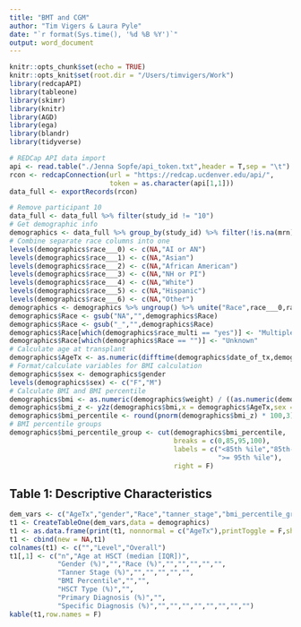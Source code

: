 ```yaml
---
title: "BMT and CGM"
author: "Tim Vigers & Laura Pyle"
date: "`r format(Sys.time(), '%d %B %Y')`"
output: word_document
---
```


```r
knitr::opts_chunk$set(echo = TRUE)
knitr::opts_knit$set(root.dir = "/Users/timvigers/Work")
library(redcapAPI)
library(tableone)
library(skimr)
library(knitr)
library(AGD)
library(ega)
library(blandr)
library(tidyverse)
```

```r
# REDCap API data import
api <- read.table("./Jenna Sopfe/api_token.txt",header = T,sep = "\t")
rcon <- redcapConnection(url = "https://redcap.ucdenver.edu/api/",
                         token = as.character(api[1,1]))
data_full <- exportRecords(rcon)
```

```r
# Remove participant 10
data_full <- data_full %>% filter(study_id != "10")
# Get demographic info
demographics <- data_full %>% group_by(study_id) %>% filter(!is.na(mrn))
# Combine separate race columns into one
levels(demographics$race___0) <- c(NA,"AI or AN")
levels(demographics$race___1) <- c(NA,"Asian")
levels(demographics$race___2) <- c(NA,"African American")
levels(demographics$race___3) <- c(NA,"NH or PI")
levels(demographics$race___4) <- c(NA,"White")
levels(demographics$race___5) <- c(NA,"Hispanic")
levels(demographics$race___6) <- c(NA,"Other")
demographics <- demographics %>% ungroup() %>% unite("Race",race___0,race___1,race___2,race___3,race___4,race___5,race___6)
demographics$Race <- gsub("NA","",demographics$Race)
demographics$Race <- gsub("_","",demographics$Race)
demographics$Race[which(demographics$race_multi == "yes")] <- "Multiple"
demographics$Race[which(demographics$Race == "")] <- "Unknown"
# Calculate age at transplant
demographics$AgeTx <- as.numeric(difftime(demographics$date_of_tx,demographics$date_of_birth,units = "days")) / 365.25
# Format/calculate variables for BMI calculation
demographics$sex <- demographics$gender
levels(demographics$sex) <- c("F","M")
# Calculate BMI and BMI percentile
demographics$bmi <- as.numeric(demographics$weight) / ((as.numeric(demographics$height)/100)^2)
demographics$bmi_z <- y2z(demographics$bmi,x = demographics$AgeTx,sex = demographics$sex,ref = get("cdc.bmi"))
demographics$bmi_percentile <- round(pnorm(demographics$bmi_z) * 100,3)
# BMI percentile groups
demographics$bmi_percentile_group <- cut(demographics$bmi_percentile,
                                         breaks = c(0,85,95,100),
                                         labels = c("<85th %ile","85th-95th %ile",
                                                    ">= 95th %ile"),
                                         right = F)
```

## Table 1: Descriptive Characteristics

```r
dem_vars <- c("AgeTx","gender","Race","tanner_stage","bmi_percentile_group","tx_type","primary_dx_cat","spec_dx_cat")
t1 <- CreateTableOne(dem_vars,data = demographics)
t1 <- as.data.frame(print(t1, nonnormal = c("AgeTx"),printToggle = F,showAllLevels = T))
t1 <- cbind(new = NA,t1)
colnames(t1) <- c("","Level","Overall")
t1[,1] <- c("n","Age at HSCT (median [IQR])",
            "Gender (%)","","Race (%)","","","","","",
            "Tanner Stage (%)","","","","","",
            "BMI Percentile","","",
            "HSCT Type (%)","",
            "Primary Diagnosis (%)","",
            "Specific Diagnosis (%)","","","","","","","","")
kable(t1,row.names = F)
```

